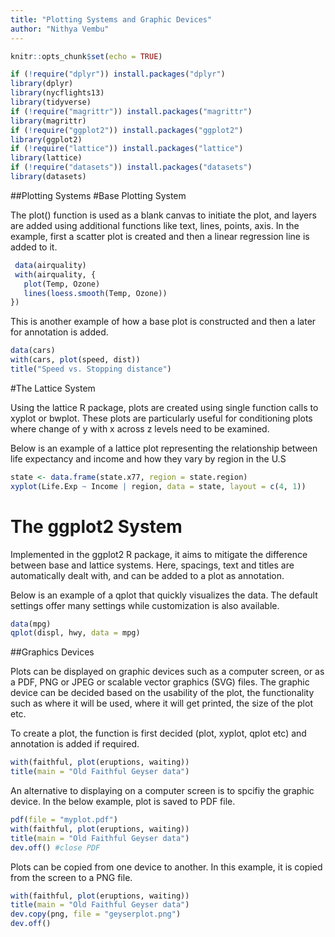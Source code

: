 ---
title: "Plotting Systems and Graphic Devices"
author: "Nithya Vembu"
---

```{r setup, include=FALSE}
knitr::opts_chunk$set(echo = TRUE)
```

```{r warning=FALSE, results="hide", output = FALSE, message=FALSE}
if (!require("dplyr")) install.packages("dplyr")
library(dplyr)
library(nycflights13)
library(tidyverse)
if (!require("magrittr")) install.packages("magrittr")
library(magrittr)
if (!require("ggplot2")) install.packages("ggplot2")
library(ggplot2)
if (!require("lattice")) install.packages("lattice")
library(lattice)
if (!require("datasets")) install.packages("datasets")
library(datasets)
```

##Plotting Systems
#Base Plotting System

The plot() function is used as a blank canvas to initiate the plot, and layers are added using additional functions like text, lines, points, axis.
In the example, first a scatter plot is created and then a linear regression line is added to it.
```{r}
 data(airquality)
 with(airquality, {
   plot(Temp, Ozone)
   lines(loess.smooth(Temp, Ozone))
})
```

This is another example of how a base plot is constructed and then a later for annotation is added.

```{r}
data(cars)
with(cars, plot(speed, dist))
title("Speed vs. Stopping distance")
```

#The Lattice System

Using the lattice R package, plots are created using single function calls to xyplot or bwplot. These plots are particularly useful for conditioning plots where change of y with x across z levels need to be examined.

Below is an example of a lattice plot representing the relationship between life expectancy and income and how they vary by region in the U.S

```{r}
state <- data.frame(state.x77, region = state.region)
xyplot(Life.Exp ~ Income | region, data = state, layout = c(4, 1))
```

# The ggplot2 System
Implemented in the ggplot2 R package, it aims to mitigate the difference between base and lattice systems. Here, spacings, text and titles are automatically dealt with, and can be added to a plot as annotation.

Below is an example of a qplot that quickly visualizes the data. The default settings offer many settings while customization is also available.

```{r}
data(mpg)
qplot(displ, hwy, data = mpg)
```

##Graphics Devices

Plots can be displayed on graphic devices such as a computer screen, or as a PDF, PNG or JPEG or scalable vector graphics (SVG) files.
The graphic device can be decided based on the usability of the plot, the functionality such as where it will be used, where it will get printed, the size of the plot etc.

To create a plot, the function is first decided (plot, xyplot, qplot etc) and annotation is added if required.

```{r}
with(faithful, plot(eruptions, waiting)) 
title(main = "Old Faithful Geyser data")  
```


An alternative to displaying on a computer screen is to spcifiy the graphic device. In the below example, plot is saved to PDF file.

```{r}
pdf(file = "myplot.pdf")  
with(faithful, plot(eruptions, waiting))  
title(main = "Old Faithful Geyser data")
dev.off() #close PDF
```

Plots can be copied from one device to another. In this example, it is copied from the screen to a PNG file.

```{r}
with(faithful, plot(eruptions, waiting))  
title(main = "Old Faithful Geyser data")  
dev.copy(png, file = "geyserplot.png")  
dev.off() 
```



